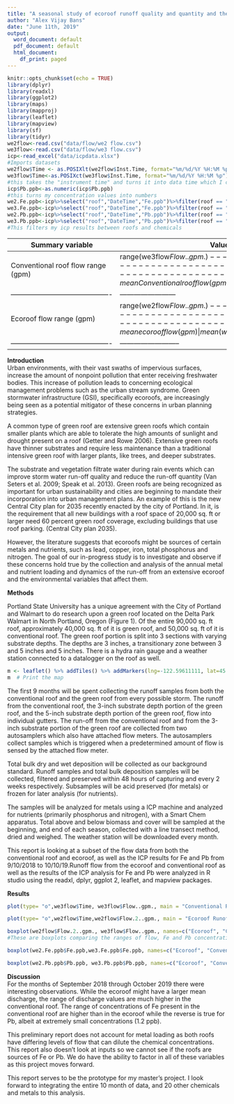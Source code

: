 ```yaml
---
title: "A seasonal study of ecoroof runoff quality and quantity and the associated drivers on a commercial building in North Portland, Oregon"
author: "Alex Vijay Bans"
date: "June 11th, 2019"
output:
  word_document: default
  pdf_document: default
  html_document:
    df_print: paged
---
```


```r
knitr::opts_chunk$set(echo = TRUE)
library(dplyr)
library(readxl)
library(ggplot2)
library(maps)
library(mapproj)
library(leaflet)
library(mapview)
library(sf)
library(tidyr)
we2flow<-read.csv("data/flow/we2 flow.csv")
we3flow<-read.csv("data/flow/we3 flow.csv")
icp<-read_excel("data/icpdata.xlsx")
#Imports datasets
we2flow$Time <- as.POSIXlt(we2flow$Inst.Time, format="%m/%d/%Y %H:%M %p")
we3flow$Time<-as.POSIXct(we3flow$Inst.Time, format="%m/%d/%Y %H:%M %p")
#this takes the "instrument time" and turns it into data time which I can seperate into data and time
icp$Pb.ppb<-as.numeric(icp$Pb.ppb)
#this turns my concentration values into numbers
we2.Fe.ppb<-icp%>%select("roof","DateTime","Fe.ppb")%>%filter(roof == "WE2")
we3.Fe.ppb<-icp%>%select("roof","DateTime","Fe.ppb")%>%filter(roof == "WE3")
we2.Pb.ppb<-icp%>%select("roof","DateTime","Pb.ppb")%>%filter(roof == "WE2")
we3.Pb.ppb<-icp%>%select("roof","DateTime","Pb.ppb")%>%filter(roof == "WE3")
#This filters my icp results between roofs and chemicals
```

Summary variable                           | Value
-------------------------------------------|------------------------
Conventional roof flow range (gpm)         |range(we3flow$Flow..gpm.)
-------------------------------------------|------------------------
mean Conventional roof flow (gpm)          |mean(we3flow$Flow..gpm.)
-------------------------------------------|------------------------
Ecoroof flow range (gpm)                   |range(we2flow$Flow..gpm.)
-------------------------------------------|--------------------------
mean ecoroof flow (gpm)                    |mean(we2flow$Flow.2..gpm.)
-------------------------------------------|--------------------------
**Introduction**  
  Urban environments, with their vast swaths of impervious surfaces, increase the amount of nonpoint pollution that enter receiving freshwater bodies. This increase of pollution leads to concerning ecological management problems such as the urban stream syndrome. Green stormwater infrastructure (GSI), specifically ecoroofs, are increasingly being seen as a potential mitigator of these concerns in urban planning strategies.  

  A common type of green roof are extensive green roofs which contain smaller plants which are able to tolerate the high amounts of sunlight and drought present on a roof (Getter and Rowe 2006). Extensive green roofs have thinner substrates and require less maintenance than a traditional intensive green roof with larger plants, like trees, and deeper substrates.  

The substrate and vegetation filtrate water during rain events which can improve storm water run-off quality and reduce the run-off quantity (Van Seters et al. 2009; Speak et al. 2013). Green roofs are being recognized as important for urban sustainability and cities are beginning to mandate their incorporation into urban management plans. An example of this is the new Central City plan for 2035 recently enacted by the city of Portland. In it, is the requirement that all new buildings with a roof space of 20,000 sq. ft or larger need 60 percent green roof coverage, excluding buildings that use roof parking. (Central City plan 2035).  

However, the literature suggests that ecoroofs might be sources of certain metals and nutrients, such as lead, copper, iron, total phosphorus and nitrogen.  The goal of our in-progress study is to investigate and observe if these concerns hold true by the collection and analysis of the annual metal and nutrient loading and dynamics of the run-off from an extensive ecoroof and the environmental variables that affect them.

**Methods**  

Portland State University has a unique agreement with the City of Portland and Walmart to do research upon a green roof located on the Delta Park Walmart in North Portland, Oregon (Figure 1). Of the entire 90,000 sq. ft roof, approximately 40,000 sq. ft of it is green roof, and 50,000 sq. ft of it is conventional roof. The green roof portion is split into 3 sections with varying substrate depths. The depths are 3 inches, a transitionary zone between 3 and 5 inches and 5 inches. There is a hydra rain gauge and a weather station connected to a datalogger on the roof as well.  

```r
m <- leaflet() %>% addTiles() %>% addMarkers(lng=-122.59611111, lat=45.59555556, popup="Walmart Ecoroof")
m  # Print the map
```

The first 9 months will be spent collecting the runoff samples from both the conventional roof and the green roof from every possible storm. The runoff from the conventional roof, the 3-inch substrate depth portion of the green roof, and the 5-inch substrate depth portion of the green roof, flow into individual gutters. The run-off from the conventional roof and from the 3-inch substrate portion of the green roof are collected from two autosamplers which also have attached flow meters. The autosamplers collect samples which is triggered when a predetermined amount of flow is sensed by the attached flow meter.  

Total bulk dry and wet deposition will be collected as our background standard. Runoff samples and total bulk deposition samples will be collected, filtered and preserved within 48 hours of capturing and every 2 weeks respectively. Subsamples will be acid preserved (for metals) or frozen for later analysis (for nutrients).  

The samples will be analyzed for metals using a ICP machine and analyzed for nutrients (primarily phosphorus and nitrogen), with a Smart Chem apparatus. Total above and below biomass and cover will be sampled at the beginning, and end of each season, collected with a line transect method, dried and weighed. The weather station will be downloaded every month.  

This report is looking at a subset of the flow data from both the conventional roof and ecoroof, as well as the ICP results for Fe and Pb from 9/10/2018 to 10/10/19.Runoff flow from the ecoroof and conventional roof as well as the results of the ICP analysis for Fe and Pb were analyzed in R studio using the readxl, dplyr, ggplot 2, leaflet, and mapview packages. 

**Results**  


```r
plot(type= "o",we3flow$Time, we3flow$Flow..gpm., main = "Conventional Roof Runoff Over Time",xlab = "Time", ylab = "Flow (gpm)")
```

```r
plot(type= "o",we2flow$Time,we2flow$Flow.2..gpm., main = "Ecoroof Runoff Over Time", xlab="Time", ylab= "Flow (gpm)")
```

```r
boxplot(we2flow$Flow.2..gpm., we3flow$Flow..gpm., names=c("Ecoroof", "Conventional Roof"), xlab="Roof Type", ylab="Flow (gpm)", main= "The Range of Discharge Between Roof Types")
#These are boxplots comparing the ranges of flow, Fe and Pb concentrations between the two roofs
```

```r
boxplot(we2.Fe.ppb$Fe.ppb,we3.Fe.ppb$Fe.ppb, names=c("Ecoroof", "Conventional Roof"), xlab="Roof Type", ylab= "Concentration (ppb)", main="The Range of Concentrations of Fe")
```

```r
boxplot(we2.Pb.ppb$Pb.ppb, we3.Pb.ppb$Pb.ppb, names=c("Ecoroof", "Conventional Roof"), xlab="Roof Type", ylab= "Concentration (ppb)", main="The Range of Concentrations of Pb")
```

**Discussion**  
For the months of September 2018 through October 2019 there were interesting observations. While the ecoroof might have a larger mean discharge, the range of discharge values are much higher in the conventional roof. The range of concentrations of Fe present in the conventional roof are higher than in the ecoroof while the reverse is true for Pb, albeit at extremely small concentrations (1.2 ppb).  

This preliminary report does not account for metal loading as both roofs have differing levels of flow that can dilute the chemical concentrations. This report also doesn’t look at inputs so we cannot see if the roofs are sources of Fe or Pb. We do have the ability to factor in all of these variables as this project moves forward.  

This report serves to be the prototype for my master’s project. I look forward to integrating the entire 10 month of data, and 20 other chemicals and metals to this analysis.  


